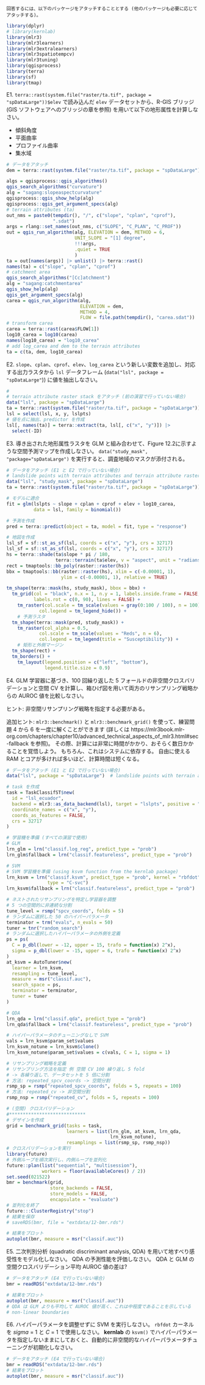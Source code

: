 ```asis
回答するには、以下のパッケージをアタッチすることとする (他のパッケージも必要に応じてアタッチする)。
```

```r
library(dplyr)
# library(kernlab)
library(mlr3)
library(mlr3learners)
library(mlr3extralearners)
library(mlr3spatiotempcv)
library(mlr3tuning)
library(qgisprocess)
library(terra)
library(sf)
library(tmap)
```

E1. `terra::rast(system.file("raster/ta.tif", package = "spDataLarge"))$elev` で読み込んだ `elev` データセットから、R-GIS ブリッジ (GIS ソフトウェアへのブリッジの章を参照) を用いて以下の地形属性を計算しなさい。

  - 傾斜角度
  - 平面曲率
  - プロファイル曲率
  - 集水域
    
```r
# データをアタッチ
dem = terra::rast(system.file("raster/ta.tif", package = "spDataLarge"))$elev

algs = qgisprocess::qgis_algorithms()
qgis_search_algorithms("curvature")
alg = "sagang:slopeaspectcurvature"
qgisprocess::qgis_show_help(alg)
qgisprocess::qgis_get_argument_specs(alg)
# terrain attributes (ta)
out_nms = paste0(tempdir(), "/", c("slope", "cplan", "cprof"),
                 ".sdat")
args = rlang::set_names(out_nms, c("SLOPE", "C_PLAN", "C_PROF"))
out = qgis_run_algorithm(alg, ELEVATION = dem, METHOD = 6, 
                         UNIT_SLOPE = "[1] degree",
                         !!!args,
                         .quiet = TRUE
                         )
ta = out[names(args)] |> unlist() |> terra::rast()
names(ta) = c("slope", "cplan", "cprof")
# catchment area
qgis_search_algorithms("[Cc]atchment")
alg = "sagang:catchmentarea"
qgis_show_help(alg)
qgis_get_argument_specs(alg)
carea = qgis_run_algorithm(alg,
                           ELEVATION = dem, 
                           METHOD = 4, 
                           FLOW = file.path(tempdir(), "carea.sdat"))
# transform carea
carea = terra::rast(carea$FLOW[1])
log10_carea = log10(carea)
names(log10_carea) = "log10_carea"
# add log_carea and dem to the terrain attributes
ta = c(ta, dem, log10_carea)
```

E2. `slope`、`cplan`、`cprof`、`elev`、`log_carea` という新しい変数を追加し、対応する出力ラスタから `lsl` データフレーム (`data("lsl", package = "spDataLarge"`)) に値を抽出しなさい。

```r
# 
# terrain attribute raster stack をアタッチ (前の演習で行っていない場合)
data("lsl", package = "spDataLarge")
ta = terra::rast(system.file("raster/ta.tif", package = "spDataLarge"))
lsl = select(lsl, x, y, lslpts)
# 値を点に抽出、predictor を作成
lsl[, names(ta)] = terra::extract(ta, lsl[, c("x", "y")]) |>
  select(-ID)
```

E3. 導き出された地形属性ラスタを GLM と組み合わせて、Figure 12.2に示すような空間予測マップを作成しなさい。
`data("study_mask", "package="spDataLarge")` を実行すると、調査地域のマスクが添付される。

```r
# データをアタッチ (E1 と E2 で行っていない場合)
# landslide points with terrain attributes and terrain attribute raster stack
data("lsl", "study_mask", package = "spDataLarge")
ta = terra::rast(system.file("raster/ta.tif", package = "spDataLarge"))

# モデルに適合
fit = glm(lslpts ~ slope + cplan + cprof + elev + log10_carea, 
          data = lsl, family = binomial())

# 予測を作成
pred = terra::predict(object = ta, model = fit, type = "response")

# 地図を作成
lsl_sf = sf::st_as_sf(lsl, coords = c("x", "y"), crs = 32717)
lsl_sf = sf::st_as_sf(lsl, coords = c("x", "y"), crs = 32717)
hs = terra::shade(ta$slope * pi / 180,
                  terra::terrain(ta$elev, v = "aspect", unit = "radians"))
rect = tmaptools::bb_poly(raster::raster(hs))
bbx = tmaptools::bb(raster::raster(hs), xlim = c(-0.00001, 1),
                    ylim = c(-0.00001, 1), relative = TRUE)

tm_shape(terra::mask(hs, study_mask), bbox = bbx) +
  tm_grid(col = "black", n.x = 1, n.y = 1, labels.inside.frame = FALSE,
          labels.rot = c(0, 90), lines = FALSE) +
	tm_raster(col.scale = tm_scale(values = gray(0:100 / 100), n = 100),
            col.legend = tm_legend_hide()) +
	# 予測ラスタ
  tm_shape(terra::mask(pred, study_mask)) +
	tm_raster(col_alpha = 0.5,
            col.scale = tm_scale(values = "Reds", n = 6),
            col.legend = tm_legend(title = "Susceptibility")) +
	# 矩形と外側マージン
  tm_shape(rect) + 
  tm_borders() +
	tm_layout(legend.position = c("left", "bottom"),
	          legend.title.size = 0.9)
```

E4. GLM 学習器に基づき、100 回繰り返した 5 フォールドの非空間クロスバリデーションと空間 CV を計算し、箱ひげ図を用いて両方のリサンプリング戦略からの AUROC 値を比較しなさい。

ヒント: 非空間リサンプリング戦略を指定する必要がある。

追加ヒント: `mlr3::benchmark()` と `mlr3::benchmark_grid()` を使って、練習問題 4 から 6 を一度に解くことができます (詳しくは https://mlr3book.mlr-org.com/chapters/chapter10/advanced_technical_aspects_of_mlr3.html#sec-fallback を参照)。
その際、計算には非常に時間がかかり、おそらく数日かかることを覚悟しよう。
もちろん、これはシステムに依存する。
自由に使える RAM とコアが多ければ多いほど、計算時間は短くなる。

```r
# データをアタッチ (E1 と E2 で行っていない場合)
data("lsl", package = "spDataLarge")  # landslide points with terrain attributes

# task を作成
task = TaskClassifST$new(
  id = "lsl_ecuador",
  backend = mlr3::as_data_backend(lsl), target = "lslpts", positive = "TRUE",
  coordinate_names = c("x", "y"),
  coords_as_features = FALSE,
  crs = 32717
)

# 学習機を準備 (すべての演習で使用)
# GLM
lrn_glm = lrn("classif.log_reg", predict_type = "prob")
lrn_glm$fallback = lrn("classif.featureless", predict_type = "prob")

# SVM
# SVM 学習機を準備 (using ksvm function from the kernlab package)
lrn_ksvm = lrn("classif.ksvm", predict_type = "prob", kernel = "rbfdot",
               type = "C-svc")
lrn_ksvm$fallback = lrn("classif.featureless", predict_type = "prob")

# ネストされたリサンプリングを特定し学習器を調整
# 5 つの空間的に非連続な分割
tune_level = rsmp("spcv_coords", folds = 5)
# ランダムに選択した 50 のハイパーパラメータ
terminator = trm("evals", n_evals = 50)
tuner = tnr("random_search")
# ランダムに選択したハイパーパラメータの外側を定義
ps = ps(
  C = p_dbl(lower = -12, upper = 15, trafo = function(x) 2^x),
  sigma = p_dbl(lower = -15, upper = 6, trafo = function(x) 2^x)
)
at_ksvm = AutoTuner$new(
  learner = lrn_ksvm,
  resampling = tune_level,
  measure = msr("classif.auc"),
  search_space = ps,
  terminator = terminator,
  tuner = tuner
)

# QDA
lrn_qda = lrn("classif.qda", predict_type = "prob")
lrn_qda$fallback = lrn("classif.featureless", predict_type = "prob")

# ハイパーパラメータのチューニングなしで SVM
vals = lrn_ksvm$param_set$values
lrn_ksvm_notune = lrn_ksvm$clone()
lrn_ksvm_notune$param_set$values = c(vals, C = 1, sigma = 1)

# リサンプリング戦略を定義
# リサンプリング方法を指定 例 空間 CV 100 繰り返し 5 fold
# -> 各繰り返しで、データセットを 5 倍に分割
# 方法: repeated_spcv_coords -> 空間分割
rsmp_sp = rsmp("repeated_spcv_coords", folds = 5, repeats = 100)
# 方法: repeated_cv -> 非空間分割
rsmp_nsp = rsmp("repeated_cv", folds = 5, repeats = 100)

# (空間) クロスバリデーション
#****************************
# デザインを作成
grid = benchmark_grid(tasks = task, 
                      learners = list(lrn_glm, at_ksvm, lrn_qda, 
                                      lrn_ksvm_notune),
                      resamplings = list(rsmp_sp, rsmp_nsp))
# クロスバリデーションを実行
library(future)
# 外側ループを順次実行し、内側ループを並列化
future::plan(list("sequential", "multisession"), 
             workers = floor(availableCores() / 2))
set.seed(021522)
bmr = benchmark(grid, 
                store_backends = FALSE, 
                store_models = FALSE, 
                encapsulate = "evaluate")
# 並列化を終了
future:::ClusterRegistry("stop")
# 結果を保存
# saveRDS(bmr, file = "extdata/12-bmr.rds")

# 結果をプロット
autoplot(bmr, measure = msr("classif.auc"))
```

E5. 二次判別分析 (quadratic discriminant analysis, QDA) を用いて地すべり感受性をモデル化しなさい。
QDA の予測性能を評価しなさい。
QDA と GLM の空間クロスバリデーション平均 AUROC 値の差は?

```r
# データをアタッチ (E4 で行っていない場合)
bmr = readRDS("extdata/12-bmr.rds")

# 結果をプロット
autoplot(bmr, measure = msr("classif.auc"))
# QDA は GLM よりも平均して AUROC 値が高く、これは中程度であることを示している
# non-linear boundaries
```

E6. ハイパーパラメータを調整せずに SVM を実行しなさい。
`rbfdot` カーネルを $sigma$ = 1 と *C* = 1 で使用しなさい。
**kernlab** の `ksvm()` でハイパーパラメータを指定しないままにしておくと、自動的に非空間的なハイパーパラメータチューニングが初期化しなさい。

```r
# データをアタッチ (E4 で行っていない場合)
bmr = readRDS("extdata/12-bmr.rds")
# 結果をプロット
autoplot(bmr, measure = msr("classif.auc"))
```
